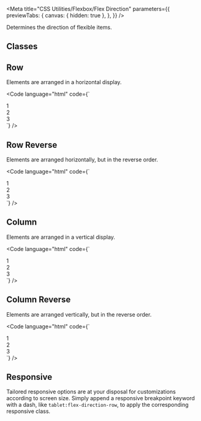
<Meta
  title="CSS Utilities/Flexbox/Flex Direction"
  parameters={{
    previewTabs: {
      canvas: { hidden: true },
    },
  }}
/>

<Banner label="Flex Direction" section="CSS Utilities" color="yellow" puzzle />

<Lead>Determines the direction of flexible items.</Lead>

## Classes

<CssFlexboxDirection />

## Row

Elements are arranged in a horizontal display.

<Code language="html" code={`
<div class="flex flex-direction-row gap-normal">
    <div class="bg-green text-align-center radius-normal p-normal">1</div>
    <div class="bg-green text-align-center radius-normal p-normal">2</div>
    <div class="bg-green text-align-center radius-normal p-normal">3</div>
</div>
`} />

## Row Reverse

Elements are arranged horizontally, but in the reverse order.

<Code language="html" code={`
<div class="flex flex-direction-row-reverse gap-normal">
    <div class="bg-green text-align-center radius-normal p-normal">1</div>
    <div class="bg-green text-align-center radius-normal p-normal">2</div>
    <div class="bg-green text-align-center radius-normal p-normal">3</div>
</div>
`} />

## Column

Elements are arranged in a vertical display.

<Code language="html" code={`
<div class="flex flex-direction-column gap-normal">
    <div class="bg-green text-align-center radius-normal p-normal">1</div>
    <div class="bg-green text-align-center radius-normal p-normal">2</div>
    <div class="bg-green text-align-center radius-normal p-normal">3</div>
</div>
`} />

## Column Reverse

Elements are arranged vertically, but in the reverse order.

<Code language="html" code={`
<div class="flex flex-direction-column-reverse gap-normal">
    <div class="bg-green text-align-center radius-normal p-normal">1</div>
    <div class="bg-green text-align-center radius-normal p-normal">2</div>
    <div class="bg-green text-align-center radius-normal p-normal">3</div>
</div>
`} />

## Responsive

Tailored responsive options are at your disposal for customizations according to screen size.
Simply append a responsive breakpoint keyword with a dash, like `tablet:flex-direction-row`, to apply the corresponding responsive class.

<CssResponsiveTable />

<Footer>
  <LinkCards>
    <LinkCard
      pageTitle="Foundation/Grid"
      description="The Baloise Design System grid system is a fully responsive and 12 column layout system with six default breakpoints and five container layouts"
    />
    <LinkCard
      pageTitle="Tokens/Overview"
      description="Design tokens serve as the definitive source for naming and storing design choices."
    />
  </LinkCards>
</Footer>
